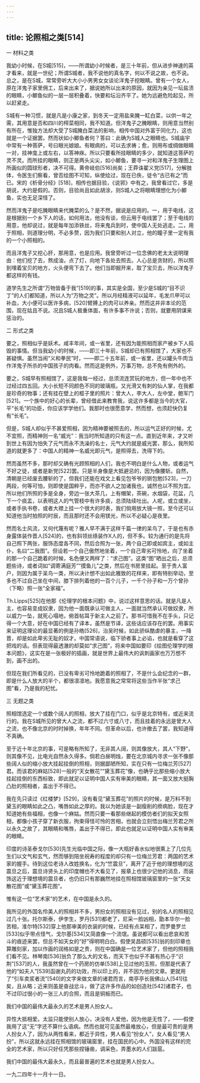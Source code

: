 ```yaml
---
---
---
```

title: 论照相之类[514]
---




一 材料之类

我幼小时候，在S城[515]，——所谓幼小时候者，是三十年前，但从进步神速的英才看来，就是一世纪；所谓S城者，我不说他的真名字，何以不说之故，也不说。总之，是在S城，常常旁听大大小小男男女女谈论洋鬼子挖眼睛。曾有一个女人，原在洋鬼子家里佣工，后来出来了，据说她所以出来的原因，就因为亲见一坛盐渍的眼睛，小鲫鱼似的一层一层积叠着，快要和坛沿齐平了。她为远避危险起见，所以赶紧走。

S城有一种习惯，就是凡是小康之家，到冬天一定用盐来腌一缸白菜，以供一年之需，其用意是否和四川的榨菜相同，我不知道。但洋鬼子之腌眼睛，则用意当然别有所在，惟独方法却大受了S城腌白菜法的影响，相传中国对外富于同化力，这也就是一个证据罢。然而状如小鲫鱼者何？答曰：此确为S城人之眼睛也。S城庙宇中常有一种菩萨，号曰眼光娘娘。有眼病的，可以去求祷；愈，则用布或绸做眼睛一对，挂神龛上或左右，以答神庥。所以只要看所挂眼睛的多少，就知道这菩萨的灵不灵。而所挂的眼睛，则正是两头尖尖，如小鲫鱼，要寻一对和洋鬼子生理图上所画似的圆球形者，决不可得。黄帝岐伯[516]尚矣；王莽诛翟义党[517]，分解肢体，令医生们察看，曾否绘图不可知，纵使绘过，现在已佚，徒令“古已有之”而已。宋的《析骨分经》[518]，相传也据目验，《说郛》中有之，我曾看过它，多是胡说，大约是假的。否则，目验尚且如此胡涂，则S城人之将眼睛理想化为小鲫鱼，实也无足深怪了。

然而洋鬼子是吃腌眼睛来代腌菜的么？是不然，据说是应用的。一，用于电线，这是根据别一个乡下人的话，如何用法，他没有谈，但云用于电线罢了；至于电线的用意，他却说过，就是每年加添铁丝，将来鬼兵到时，使中国人无处逃走。二，用于照相，则道理分明，不必多赘，因为我们只要和别人对立，他的瞳子里一定有我的一个小照相的。

而且洋鬼子又挖心肝，那用意，也是应用。我曾旁听过一位念佛的老太太说明理由：他们挖了去，熬成油，点了灯，向地下各处去照去。人心总是贪财的，所以照到埋着宝贝的地方，火头便弯下去了。他们当即掘开来，取了宝贝去，所以洋鬼子都这样的有钱。

道学先生之所谓“万物皆备于我”[519]的事，其实是全国，至少是S城的“目不识丁”的人们都知道，所以人为“万物之灵”。所以月经精液可以延年，毛发爪甲可以补血，大小便可以医许多病，[520]臂膊上的肉可以养亲。然而这并非本论的范围，现在姑且不说。况且S城人极重体面，有许多事不许说；否则，就要用阴谋来惩治的。

二 形式之类

要之，照相似乎是妖术。咸丰年间，或一省里，还有因为能照相而家产被乡下人捣毁的事情。但当我幼小的时候，——即三十年前，S城却已有照相馆了，大家也不甚疑惧。虽然当闹“义和拳民”时，——即二十五年前，或一省里，还以罐头牛肉当作洋鬼子所杀的中国孩子的肉看。然而这是例外，万事万物，总不免有例外的。

要之，S城早有照相馆了，这是我每一经过，总须流连赏玩的地方，但一年中也不过经过四五回。大小长短不同颜色不同的玻璃瓶，又光滑又有刺的仙人掌，在我都是珍奇的物事；还有挂在壁上的框子里的照片：曾大人，李大人，左中堂，鲍军门[521]。一个族中的好心的长辈，曾经借此来教育我，说这许多都是当今的大官，平“长毛”的功臣，你应该学学他们。我那时也很愿意学，然而想，也须赶快仍复有“长毛”。

但是，S城人却似乎不甚爱照相，因为精神要被照去的，所以运气正好的时候，尤不宜照，而精神则一名“威光”：我当时所知道的只有这一点。直到近年来，才又听到世上有因为怕失了元气而永不洗澡的名士，元气大约就是威光罢，那么，我所知道的就更多了：中国人的精神一名威光即元气，是照得去，洗得下的。

然而虽然不多，那时却又确有光顾照相的人们，我也不明白是什么人物，或者运气不好之徒，或者是新党[522]罢。只是半身像是大抵避忌的，因为像腰斩。自然，清朝是已经废去腰斩的了，但我们还能在戏文上看见包爷爷的铡包勉[523]，一刀两段，何等可怕，则即使是国粹乎，而亦不欲人之加诸我也，诚然也以不照为宜。所以他们所照的多是全身，旁边一张大茶几，上有帽架，茶碗，水烟袋，花盆，几下一个痰盂，以表明这人的气管枝中有许多痰，总须陆续吐出。人呢，或立或坐，或者手执书卷，或者大襟上挂一个很大的时表，我们倘用放大镜一照，至今还可以知道他当时拍照的时辰，而且那时还不会用镁光，所以不必疑心是夜里。

然而名士风流，又何代蔑有呢？雅人早不满于这样千篇一律的呆鸟了，于是也有赤身露体装作晋人[524]的，也有斜领丝绦装作X人的，但不多。较为通行的是先将自己照下两张，服饰态度各不同，然后合照为一张，两个自己即或如宾主，或如主仆，名曰“二我图”。但设若一个自己傲然地坐着，一个自己卑劣可怜地，向了坐着的那一个自己跪着的时候，名色便又两样了：“求己图”。这类“图”晒出之后，总须题些诗，或者词如“调寄满庭芳”“摸鱼儿”之类，然后在书房里挂起。至于贵人富户，则因为属于呆鸟一类，所以决计想不出如此雅致的花样来，即有特别举动，至多也不过自己坐在中间，膝下排列着他的一百个儿子，一千个孙子和一万个曾孙（下略）照一张“全家福”。

Th.Lipps[525]在他那《伦理学的根本问题》中，说过这样意思的话。就是凡是人主，也容易变成奴隶，因为他一面既承认可做主人，一面就当然承认可做奴隶，所以威力一坠，就死心塌地，俯首帖耳于新主人之前了。那书可惜我不在手头，只记得一个大意，好在中国已经有了译本，虽然是节译，这些话应该存在的罢。用事实来证明这理论的最显著的例是孙皓[526]，治吴时候，如此骄纵酷虐的暴主，一降晋，却是如此卑劣无耻的奴才。中国常语说，临下骄者事上必谄，也就是看穿了这把戏的话。但表现得最透澈的却莫如“求己图”，将来中国如要印《绘图伦理学的根本问题》，这实在是一张极好的插画，就是世界上最伟大的讽刺画家也万万想不到，画不出的。

但现在我们所看见的，已没有卑劣可怜地跪着的照相了，不是什么会纪念的一群，即是什么人放大的半个，都很凛凛地。我愿意我之常常将这些当作半张“求己图”看，乃是我的杞忧。

三 无题之类

照相馆选定一个或数个阔人的照相，放大了挂在门口，似乎是北京特有，或近来流行的。我在S城所见的曾大人之流，都不过六寸或八寸，而且挂着的永远是曾大人之流，也不像北京的时时掉换，年年不同。但革命以后，也许撤去了罢，我知道得不真确。

至于近十年北京的事，可是略有所知了，无非其人阔，则其像放大，其人“下野”，则其像不见，比电光自然永久得多。倘若白昼明烛，要在北京城内寻求一张不像那些阔人似的缩小放大挂起挂倒的照相，则据鄙陋所知，实在只有一位梅兰芳[527]君。而该君的麻姑[528]一般的“天女散花”“黛玉葬花”像，也确乎比那些缩小放大挂起挂倒的东西标致，即此就足以证明中国人实有审美的眼睛，其一面又放大挺胸凸肚的照相者，盖出于不得已。

我在先只读过《红楼梦》[529]，没有看见“黛玉葬花”的照片的时候，是万料不到黛玉的眼睛如此之凸，嘴唇如此之厚的。我以为她该是一副瘦削的痨病脸，现在才知道她有些福相，也像一个麻姑。然而只要一看那些继起的模仿者们的拟天女照相，都像小孩子穿了新衣服，拘束得怪可怜的苦相，也就会立刻悟出梅兰芳君之所以永久之故了，其眼睛和嘴唇，盖出于不得已，即此也就足以证明中国人实有审美的眼睛。

印度的诗圣泰戈尔[530]先生光临中国之际，像一大瓶好香水似地很熏上了几位先生们以文气和玄气，然而够到陪坐祝寿的程度的却只有一位梅兰芳君：两国的艺术家的握手。待到这位老诗人改姓换名，化为“竺震旦”，离开了近于他的理想境的这震旦之后，震旦诗贤头上的印度帽也不大看见了，报章上也很少记他的消息，而装饰这近于理想境的震旦者，也仍旧只有那巍然地挂在照相馆玻璃窗里的一张“天女散花图”或“黛玉葬花图”。

惟有这一位“艺术家”的艺术，在中国是永久的。

我所见的外国名伶美人的照相并不多，男扮女的照相没有见过，别的名人的照相见过几十张。托尔斯泰，伊孛生，罗丹[531]都老了，尼采一脸凶相，勖本华尔一脸苦相，淮尔特[532]穿上他那审美的衣装的时候，已经有点呆相了，而罗曼罗兰[533]似乎带点怪气，戈尔基[534]又简直像一个流氓。虽说都可以看出悲哀和苦斗的痕迹来罢，但总不如天女的“好”得明明白白。假使吴昌硕[535]翁的刻印章也算雕刻家，加以作画的润格如是之贵，则在中国确是一位艺术家了，但他的照相我们看不见。林琴南[536]翁负了那么大的文名，而天下也似乎不甚有热心于“识荆”[537]的人，我虽然曾在一个药房的仿单[538]上见过他的玉照，但那是代表了他的“如夫人”[539]函谢丸药的功效，所以印上的，并不因为他的文章。更就用了“引车卖浆者流”[540]的文字来做文章的诸君而言，南亭亭长我佛山人[541]往矣，且从略；近来则虽是奋战忿斗，做了这许多作品的如创造社[542]诸君子，也不过印过很小的一张三人的合照，而且是铜板而已。

我们中国的最伟大最永久的艺术是男人扮女人。

异性大抵相爱。太监只能使别人放心，决没有人爱他，因为他是无性了，——假使我用了这“无”字还不算什么语病。然而也就可见虽然最难放心，但是最可贵的是男人扮女人了，因为从两性看来，都近于异性，男人看见“扮女人”，女人看见“男人扮”，所以这就永远挂在照相馆的玻璃窗里，挂在国民的心中。外国没有这样的完全的艺术家，所以只好任凭那些捏锤凿，调采色，弄墨水的人们跋扈。

我们中国的最伟大最永久，而且最普遍的艺术也就是男人扮女人。

一九二四年十一月十一日。